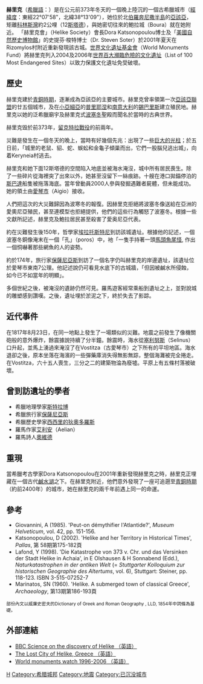 <!--譯自en:Helike（Page Version ID: 163447671）!-->
'''赫里克'''（[[希臘語|希臘語]]：'''{{polytonic|Ἑλίκη}}'''）是在公元前373年冬天的一個晚上陸沉的一個古希臘城市（[[經緯度|經緯度]]：東經22°07'58"，北緯38°13'09"），她位於北[[伯羅奔尼撒半島|伯羅奔尼撒半島]]的[[亞該亞|亞該亞]]，矩離[[科林斯灣|科林斯灣]]約2公哩（12[[斯塔德|斯塔德]]），與她密切往來的鮑拉城（Boura）就在她附近。
「赫里克會」（Helike Society）會長Dora Katsonopoulou博士及「[[美國自然歷史博物館|美國自然歷史博物館]]」的史提芬·梭特博士（Dr. Steven Soter）於2001年夏天在Rizomylos村附近重新發現該古城。[[世界文化遺址基金會|世界文化遺址基金會]]（World Monuments Fund）將赫里克列入2004及2006年[[世界百大瀕臨危險的文化遺址|世界百大瀕臨危險的文化遺址]]（List of 100 Most Endangered Sites）以致力保護文化遺址免受破壞。

== 歷史 ==
赫里克建於[[青銅時期|青銅時期]]，逐漸成為亞該亞的主要城市。赫里克曾率領第一次[[亞該亞聯盟|亞該亞聯盟]]的廿五個城市，及在[[小亞細亞|小亞細亞]]的[[普里耶涅|普里耶涅]]和[[南意大利|南意大利]]的[[錫巴里斯|錫巴里斯]]建立殖民地。赫里克以她的泛希臘廟宇及赫里克式[[波塞冬|波塞冬]]聖殿而聞名於當時的古典世界。

赫里克毁於前373年，[[留克特拉戰役|留克特拉戰役]]的前兩年。

災難是發生在一個冬天的晚上，當時有好幾個先兆：出現了一些[[地震光|巨大的光柱]]；於五日前，「城里的老鼠、貂、蛇、蜈蚣和金龜子傾巢而出，它們一股腦兒逃出城」，向着Keryneia村逃去。

赫里克和她下面12斯塔德的空間陷入地底並被海水淹沒，城中所有居民喪生。除了一些碎片從海裡突了出來以外，她甚至沒留下一絲痕跡。十艘在港口拋錨停泊的[[斯巴達|斯巴達]]船隻被拖落海底。當年曾動員2000人參與發掘遇難者屍體，但未能成功。她的領土由[[愛琴市|愛琴市]]（Aigio）接收。

人們把這次的大災難歸因為波寒冬的報復。因赫里克拒絕將波塞冬像送給在亞洲的愛奧尼亞殖民，甚至連模型也拒絕提供，他們的這些行為觸怒了波塞冬。根據一些文獻所記述，赫里克及鮑拉居民甚至殺害了愛奥尼亞代表。

約在災難發生後150年，哲學家[[埃拉托斯特尼|埃拉托斯特尼]]到訪該城遺址。根據他的記述，一個波塞冬銅像淹末在一個「孔」（poros）中，衪「一隻手持著一頭[[馬頭魚尾怪|馬頭魚尾怪]], 作出一個恫嚇著那些網魚的人的姿勢。

約於174年，旅行家[[保薩尼亞斯|保薩尼亞斯]]到訪了一個名字仍叫赫里克的岸邊遺址，該遺址位於愛琴市東南7公理。他記述說仍可看見水底下的古城牆，「但因被鹹水所侵蝕，如今已不如當年的明顯」。

多個世紀之後，被淹沒的遺跡仍然可見。羅馬遊客經常乘船到遺址之上，並對說城的雕塑感到讚嘆。之後，遺址埋於淤泥之下，終於失去了影踪。

== 近代事件 ==
在1817年8月23日，在同一地點上發生了一場類似的災難。地震之前發生了像機關砲般的意外爆炸，餘震據說持續了分半鐘。餘震時，海水從[[塞利努斯|塞利努斯]]（Selinus）口升起，並馬上湧過來淹沒了在Vostitza（古愛琴市）之下所有的平坦地區。海水退卻之後，原本坐落在海濱的一些彈藥庫消失得無影無踪，整個海灘被完全捲走。在Vostitza，六十五人喪生，三分之二的建築物淪為廢墟。平原上有五條村落被破壞。

<!--In recent years, a collaboration of American and Greek scientists excavated trenches on the site, discovering numerous walls and artifacts dating to Classical and prehistoric times. The excavations relied heavily upon volunteers from Greece and many other countries. Significant foreign support was withdrawn, however, when it was learned that trenches were not adequately shored against collapse, and were endangering workers in the trench.  {{Fact|date=September 2007}}!-->
== 曾到訪遺址的學者 ==
* 希臘地理學家[[斯特拉博|斯特拉博]]
* 希臘旅行家[[保薩尼亞斯|保薩尼亞斯]]
* 希臘歷史學家[[西西里的狄奧多羅斯|西西里的狄奧多羅斯]]
* 羅馬作家[[艾利安|艾利安]]（Aelian）
* 羅馬詩人[[奧維德|奧維德]]

== 重現 ==
當希臘考古學家Dora Katsonopoulou在2001年重新發現赫里克之時，赫里克正埋藏在一個古代[[鹹水湖|鹹水湖]]之下。在赫里克附近，他們意外發現了一座可追遡至[[青銅時期|青銅時期]]（約前2400年）的城市，她在赫里克的兩千年前遇上同一的命運。

== 參考 ==
* Giovannini, A (1985). 'Peut-on démythifier l'Atlantide?', ''Museum Helveticum'', vol. 42, pp. 151-156. {{fr icon}}
* Katsonopoulou, D (2002). 'Helike and her Territory in Historical Times', ''Pallas'', 第 58期第175-182頁
* Lafond, Y (1998). 'Die Katastrophe von 373 v. Chr. und das Versinken der Stadt Helike in Achaia', in E Olshausen & H Sonnabend (Edd.), ''Naturkatastrophen in der antiken Welt'' (= ''Stuttgarter Kolloquium zur historischen Geographie des Altertums'', vol. 6), Stuttgart: Steiner, pp. 118-123. {{de icon}} ISBN 3-515-07252-7
* Marinatos, SN (1960). 'Helike. A submerged town of classical Greece', ''Archaeology'', 第13期第186-193頁 {{en icon}}
<small>部份內文以威廉史密夫的Dictionary of Greek and Roman Geography , LLD, 1854年中詞條為基礎。</small>

== 外部連結 ==
* [http://www.bbc.co.uk/science/horizon/2001/helike.shtml BBC Science on the discovery of Helike （英語）] {{Wayback|url=http://www.bbc.co.uk/science/horizon/2001/helike.shtml |date=20210421101204 }}
* [http://www.helike.org The Lost City of Helike, Greece （英語）] {{Wayback|url=http://www.helike.org/ |date=20150801141847 }}
* [https://web.archive.org/web/20090105182704/http://wmf.org/watch_past.html World monuments watch 1996-2006 （英語）] 

{{coord|38|13|09|N|22|07|58|E|region:GR_type:landmark_source:dewiki|display=title}}

[[Category:希腊的古希腊遗址|H]]
[[Category:希腊城邦|Category:希腊城邦]]
[[Category:地震|Category:地震]]
[[Category:已沉没城市|Category:已沉没城市]]